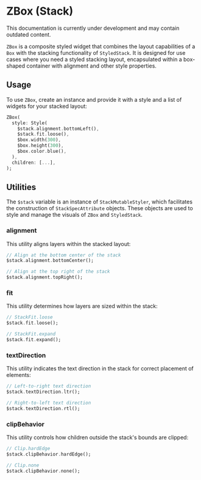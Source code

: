 

# ZBox (Stack)

<Callout type="error">
  This documentation is currently under development and may contain outdated content.
</Callout>

`ZBox` is a composite styled widget that combines the layout capabilities of a `Box` with the stacking functionality of `StyledStack`. It is designed for use cases where you need a styled stacking layout, encapsulated within a box-shaped container with alignment and other style properties.

## Usage

To use `ZBox`, create an instance and provide it with a style and a list of widgets for your stacked layout:

```dart
ZBox(
  style: Style(
    $stack.alignment.bottomLeft(),
    $stack.fit.loose(),
    $box.width(300),
    $box.height(300),
    $box.color.blue(),
  ),
  children: [...],
);
```

## Utilities

The `$stack` variable is an instance of `StackMutableStyler`, which facilitates the construction of `StackSpecAttribute` objects. These objects are used to style and manage the visuals of `ZBox` and `StyledStack`.

### **alignment**

This utility aligns layers within the stacked layout:

```dart
// Align at the bottom center of the stack
$stack.alignment.bottomCenter();

// Align at the top right of the stack
$stack.alignment.topRight();
```

### **fit**

This utility determines how layers are sized within the stack:

```dart
// StackFit.loose
$stack.fit.loose();

// StackFit.expand
$stack.fit.expand();
```

### **textDirection**

This utility indicates the text direction in the stack for correct placement of elements:

```dart
// Left-to-right text direction
$stack.textDirection.ltr();

// Right-to-left text direction
$stack.textDirection.rtl();
```

### **clipBehavior**

This utility controls how children outside the stack's bounds are clipped:

```dart
// Clip.hardEdge
$stack.clipBehavior.hardEdge();

// Clip.none
$stack.clipBehavior.none();
```
